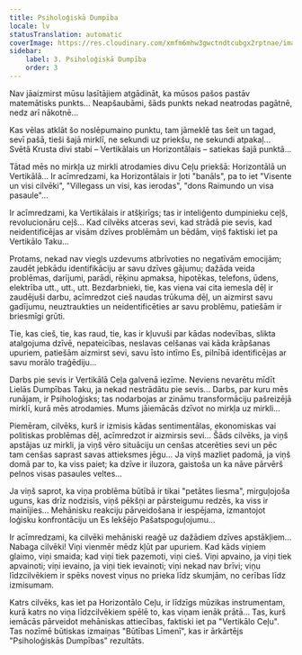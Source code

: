 ```yaml
---
title: Psiholoģiskā Dumpība
locale: lv
statusTranslation: automatic
coverImage: https://res.cloudinary.com/xmfm6mhw3gwctndtcubgx2rptnae/image/upload/v1740468922/small_cover_tratado_de_psicologia_revolucionaria_a4c0dca4e0.webp
sidebar:
    label: 3. Psiholoģiskā Dumpība
    order: 3
---
```

Nav jāaizmirst mūsu lasītājiem atgādināt, ka mūsos pašos pastāv matemātisks punkts... Neapšaubāmi, šāds punkts nekad neatrodas pagātnē, nedz arī nākotnē...

Kas vēlas atklāt šo noslēpumaino punktu, tam jāmeklē tas šeit un tagad, sevī pašā, tieši šajā mirklī, ne sekundi uz priekšu, ne sekundi atpakaļ... Svētā Krusta divi stabi – Vertikālais un Horizontālais – satiekas šajā punktā...

Tātad mēs no mirkļa uz mirkli atrodamies divu Ceļu priekšā: Horizontālā un Vertikālā... Ir acīmredzami, ka Horizontālais ir ļoti "banāls", pa to iet "Visente un visi cilvēki", "Villegass un visi, kas ierodas", "dons Raimundo un visa pasaule"...

Ir acīmredzami, ka Vertikālais ir atšķirīgs; tas ir inteliģento dumpinieku ceļš, revolucionāru ceļš... Kad cilvēks atceras sevi, kad strādā pie sevis, kad neidentificējas ar visām dzīves problēmām un bēdām, viņš faktiski iet pa Vertikālo Taku...

Protams, nekad nav viegls uzdevums atbrīvoties no negatīvām emocijām; zaudēt jebkādu identifikāciju ar savu dzīves gājumu; dažāda veida problēmas, darījumi, parādi, rēķinu apmaksa, hipotēkas, telefons, ūdens, elektrība utt., utt., utt. Bezdarbnieki, tie, kas viena vai cita iemesla dēļ ir zaudējuši darbu, acīmredzot cieš naudas trūkuma dēļ, un aizmirst savu gadījumu, neuztraukties un neidentificēties ar savu problēmu, patiešām ir briesmīgi grūti.

Tie, kas cieš, tie, kas raud, tie, kas ir kļuvuši par kādas nodevības, slikta atalgojuma dzīvē, nepateicības, neslavas celšanas vai kāda krāpšanas upuriem, patiešām aizmirst sevi, savu īsto intīmo Es, pilnībā identificējas ar savu morālo traģēdiju...

Darbs pie sevis ir Vertikālā Ceļa galvenā iezīme. Neviens nevarētu mīdīt Lielās Dumpības Taku, ja nekad nestrādātu pie sevis... Darbs, par kuru mēs runājam, ir Psiholoģisks; tas nodarbojas ar zināmu transformāciju pašreizējā mirklī, kurā mēs atrodamies. Mums jāiemācās dzīvot no mirkļa uz mirkli...

Piemēram, cilvēks, kurš ir izmisis kādas sentimentālas, ekonomiskas vai politiskas problēmas dēļ, acīmredzot ir aizmirsis sevi... Šāds cilvēks, ja viņš apstājas uz mirkli, ja viņš vēro situāciju un cenšas atcerēties sevi un pēc tam cenšas saprast savas attieksmes jēgu... Ja viņš mazliet padomā, ja viņš domā par to, ka viss paiet; ka dzīve ir iluzora, gaistoša un ka nāve pārvērš pelnos visas pasaules veltes...

Ja viņš saprot, ka viņa problēma būtībā ir tikai "petātes liesma", mirguļojoša uguns, kas drīz nodzisīs, viņš pēkšņi ar pārsteigumu redzēs, ka viss ir mainījies... Mehānisku reakciju pārveidošana ir iespējama, izmantojot loģisku konfrontāciju un Es Iekšējo Pašatspoguļojumu...

Ir acīmredzami, ka cilvēki mehāniski reaģē uz dažādiem dzīves apstākļiem... Nabaga cilvēki! Viņi vienmēr mēdz kļūt par upuriem. Kad kāds viņiem glaimo, viņi smaida; kad viņi tiek pazemoti, viņi cieš. Viņi apvaino, ja viņi tiek apvainoti; viņi ievaino, ja viņi tiek ievainoti; viņi nekad nav brīvi; viņu līdzcilvēkiem ir spēks novest viņus no prieka līdz skumjām, no cerības līdz izmisumam.

Katrs cilvēks, kas iet pa Horizontālo Ceļu, ir līdzīgs mūzikas instrumentam, kurā katrs no viņa līdzcilvēkiem spēlē to, kas viņam ienāk prātā... Tas, kurš iemācās pārveidot mehāniskas attiecības, faktiski iet pa "Vertikālo Ceļu". Tas nozīmē būtiskas izmaiņas "Būtības Līmenī", kas ir ārkārtējs "Psiholoģiskās Dumpības" rezultāts.

